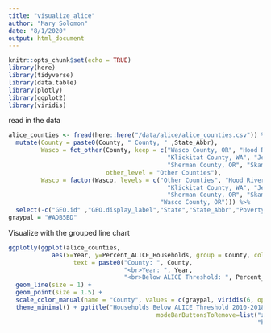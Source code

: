 ```yaml
---
title: "visualize_alice"
author: "Mary Solomon"
date: "8/1/2020"
output: html_document
---
```


```r
knitr::opts_chunk$set(echo = TRUE)
library(here)
library(tidyverse)
library(data.table)
library(plotly)
library(ggplot2)
library(viridis)
```

read in the data
```r
alice_counties <- fread(here::here("/data/alice/alice_counties.csv")) %>%
  mutate(County = paste0(County, " County, " ,State_Abbr),
         Wasco = fct_other(County, keep = c("Wasco County, OR", "Hood River County, OR", 
                                            "Klickitat County, WA", "Jefferson County, OR", 
                                            "Sherman County, OR", "Skamania County, WA"), 
                           other_level = "Other Counties"),
         Wasco = factor(Wasco, levels = c("Other Counties", "Hood River County, OR", 
                                            "Klickitat County, WA", "Jefferson County, OR", 
                                            "Sherman County, OR", "Skamania County, WA",
                                          "Wasco County, OR"))) %>%
  select(-c("GEO.id" ,"GEO.display_label","State","State_Abbr","Poverty_Household","ALICE_Household"))
graypal = "#ADB5BD"
```


Visualize with the grouped line chart
```r
ggplotly(ggplot(alice_counties, 
            aes(x=Year, y=Percent_ALICE_Households, group = County, color = Wasco,
                  text = paste0("County: ", County,
                                "<br>Year: ", Year,
                                "<br>Below ALICE Threshold: ", Percent_ALICE_Households, "%"))) +
  geom_line(size = 1) + 
  geom_point(size = 1.5) +
  scale_color_manual(name = "County", values = c(graypal, viridis(6, option = "D"))) +
  theme_minimal() + ggtitle("Households Below ALICE Threshold 2010-2018") + ylab("Below ALICE Threshold (%)") + xlab("Year"), tooltip = "text") %>% config(displayModeBar = "static", displaylogo = FALSE, 
                                         modeBarButtonsToRemove=list("zoom2d","select2d","lasso2d",
                                                                     "hoverClosestCartesian", "hoverCompareCartesian","resetScale2d"))
```

